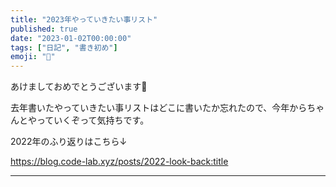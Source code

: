 ```yaml
---
title: "2023年やっていきたい事リスト"
published: true
date: "2023-01-02T00:00:00"
tags: ["日記", "書き初め"]
emoji: "🐰"
---
```


あけましておめでとうございます🎍

去年書いたやっていきたい事リストはどこに書いたか忘れたので、今年からちゃんとやっていくぞって気持ちです。

2022年のふり返りはこちら↓

https://blog.code-lab.xyz/posts/2022-look-back:title

---

